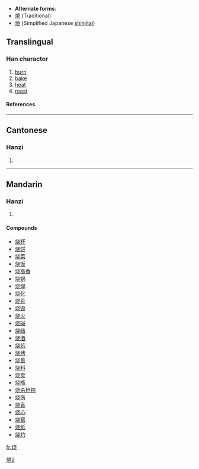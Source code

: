 * '''Alternate forms''':
* [[燒]] (Traditional)
* [[焼]] (Simplified Japanese [[shinjitai]])

==Translingual==
===Han character===
{{Han char|rn=86|rad=火|as=06|sn=10|four=|canj=火十心山 (FJPU)}}
# [[burn]]
# [[bake]]
# [[heat]]
# [[roast]]
====References====
{{Han ref|kx=0671.081|hdz=32199.080|uh=70E7|ud=28903}}

----
==Cantonese==
===Hanzi===
{{yue-hanzi|jyut=|y=siu1}}
# {{defn|Cantonese}}

----
==Mandarin==
===Hanzi===
{{cmn-hanzi|tra=燒|pin=[[shāo]] ([[shao1]])|wg=shao<sup>1</sup>}}
# {{defn|Mandarin}}

====Compounds====
*[[烧杯]]
*[[烧饼]]
*[[烧菜]]
*[[烧饭]]
*[[烧高香]]
*[[烧锅]]
*[[烧焊]]
*[[烧化]]
*[[烧荒]]
*[[烧毁]]
*[[烧火]]
*[[烧碱]]
*[[烧结]]
*[[烧酒]]
*[[烧炕]]
*[[烧烤]]
*[[烧垦]]
*[[烧料]]
*[[烧卖]]
*[[烧瓶]]
*[[烧杀抢掠]]
*[[烧伤]]
*[[烧香]]
*[[烧心]]
*[[烧窑]]
*[[烧纸]]
*[[烧灼]]




[[Category:CJKV characters simplified differently in Japan and China|燒2]]

[[fr:烧]]